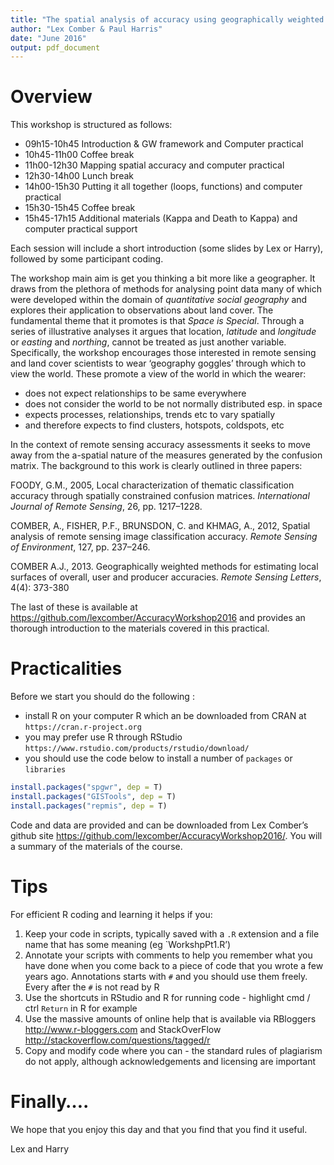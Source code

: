 ```yaml
---
title: "The spatial analysis of accuracy using geographically weighted frameworks"
author: "Lex Comber & Paul Harris"
date: "June 2016"
output: pdf_document
---
```


# Overview

This workshop is structured as follows:

- 09h15-10h45 Introduction & GW framework and Computer practical
- 10h45-11h00 Coffee break 
- 11h00-12h30 Mapping spatial accuracy and computer practical
- 12h30-14h00 Lunch break 
- 14h00-15h30 Putting it all together (loops, functions) and computer practical
- 15h30-15h45 Coffee break 
- 15h45-17h15 Additional materials (Kappa and Death to Kappa) and computer practical support 

Each session will include a short introduction (some slides by Lex or Harry), followed by some participant coding. 

The workshop main aim is get you thinking a bit more like a geographer. It draws from the plethora of methods for analysing point data many of which were developed within the domain of *quantitative social geography* and explores their application to observations about land cover. The fundamental theme that it promotes is that *Space is Special*. Through a series of illustrative analyses it argues that location, *latitude* and *longitude* or *easting* and *northing*, cannot be treated as just another variable. Specifically, the workshop encourages those interested in remote sensing and land cover scientists to wear 'geography goggles' through which to view the world. These promote a view of the world in which the wearer: 

- does not expect relationships to be same everywhere
- does not consider the world to be not normally distributed esp. in space
- expects processes, relationships, trends etc to vary spatially
- and therefore expects to find clusters, hotspots, coldspots, etc

In the context of remote sensing accuracy assessments it seeks to move away from the a-spatial nature of the measures generated by the confusion matrix. The background to this work is clearly outlined in three papers: 

FOODY, G.M., 2005, Local characterization of thematic classification accuracy through spatially constrained confusion matrices. *International Journal of Remote Sensing*, 26, pp. 1217–1228.

COMBER, A., FISHER, P.F., BRUNSDON, C. and KHMAG, A., 2012, Spatial analysis of remote sensing image classification accuracy. *Remote Sensing of Environment*, 127, pp. 237–246.

COMBER A.J., 2013. Geographically weighted methods for estimating local surfaces of overall, user and producer accuracies. *Remote Sensing Letters*, 4(4): 373-380 

The last of these is available at [https://github.com/lexcomber/AccuracyWorkshop2016](https://github.com/lexcomber/AccuracyWorkshop2016) and provides an thorough introduction to the materials covered in this practical. 

# Practicalities
Before we start you should do the following : 

- install R on your computer R which an be downloaded from CRAN at `https://cran.r-project.org`
- you may prefer use R through RStudio `https://www.rstudio.com/products/rstudio/download/`
- you should use the code below to install a number of `packages` or `libraries` 

```r
install.packages("spgwr", dep = T)
install.packages("GISTools", dep = T)
install.packages("repmis", dep = T)
```

Code and data are provided and can be downloaded from Lex Comber's github site [https://github.com/lexcomber/AccuracyWorkshop2016/](https://github.com/lexcomber/AccuracyWorkshop2016/). You will a summary of the materials of the course.

# Tips
For efficient R coding and learning it helps if you: 

1. Keep your code in scripts, typically saved with a `.R` extension and a file name that has some meaning (eg `WorkshpPt1.R')
2. Annotate your scripts with comments to help you remember what you have done when you come back to a piece of code that you wrote a few years ago. Annotations starts with `#` and you should use them freely. Every after the `#` is not read by R
3. Use the shortcuts in RStudio and R for running code - highlight cmd / ctrl `Return` in R for example
4. Use the massive amounts of online help that is available via RBloggers [http://www.r-bloggers.com](http://www.r-bloggers.com) and StackOverFlow [http://stackoverflow.com/questions/tagged/r](http://stackoverflow.com/questions/tagged/r)
5. Copy and modify code where you can - the standard rules of plagiarism do not apply, although acknowledgements and licensing are important

# Finally....
We hope that you enjoy this day and that you find that you find it useful. 

Lex and Harry


